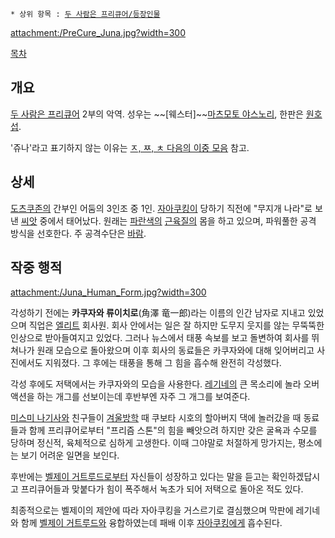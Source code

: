  * 상위 항목 : [[두 사람은 프리큐어/등장인물]]

attachment:/PreCure_Juna.jpg?width=300

[[목차]]
== 개요 ==
[[두 사람은 프리큐어]] 2부의 악역. 성우는 ~~[웨스터]~~[[마츠모토 야스노리]], 한판은 [[원호섭]].

'쥬나'라고 표기하지 않는 이유는 [[ㅈ, ㅉ, ㅊ 다음의 이중 모음]] 참고.

== 상세 ==
[[도츠쿠존]]의 간부인 어둠의 3인조 중 1인. [[자아쿠킹]]이 당하기 직전에 "무지개 나라"로 보낸 [[씨앗]] 중에서 태어났다. 원래는 [[파란색]]의 [[근육질]]의 몸을 하고 있으며, 파워풀한 공격 방식을 선호한다. 주 공격수단은 [[바람]].

== 작중 행적 ==
attachment:/Juna_Human_Form.jpg?width=300

각성하기 전에는 '''카쿠자와 류이치로'''(角澤 竜一郎)라는 이름의 인간 남자로 지내고 있었으며 직업은 [[엘리트]] 회사원. 회사 안에서는 일은 잘 하지만 도무지 웃지를 않는 무뚝뚝한 인상으로 받아들여지고 있었다. 그러나 뉴스에서 태풍 속보를 보고 돌변하여 회사를 뛰쳐나가 원래 모습으로 돌아왔으며 이후 회사의 동료들은 카쿠자와에 대해 잊어버리고 사진에서도 지워졌다. 그 후에는 태풍을 통해 그 힘을 흡수해 완전히 각성했다.

각성 후에도 저택에서는 카쿠자와의 모습을 사용한다. [[레기네]]의 큰 목소리에 놀라 오버액션을 하는 개그를 선보이는데 후반부엔 자주 그 개그를 보여준다.

[[미스미 나기사]]와 친구들이 [[겨울방학]] 때 쿠보타 시호의 할아버지 댁에 놀러갔을 때 동료들과 함께 프리큐어로부터 "프리즘 스톤"의 힘을 빼앗으려 하지만 갖은 굴욕과 수모를 당하며 정신적, 육체적으로 심하게 고생한다. 이때 그야말로 처절하게 망가지는, 평소에는 보기 어려운 일면을 보인다.

후반에는 [[벨제이 거트루드]]로부터 자신들이 성장하고 있다는 말을 듣고는 확인하겠답시고 프리큐어들과 맞붙다가 힘이 폭주해서 녹초가 되어 저택으로 돌아온 적도 있다.

최종적으로는 벨제이의 제안에 따라 자아쿠킹을 거스르기로 결심했으며 막판에 레기네와 함께 [[벨제이 거트루드]]와 융합하였는데 패배 이후 [[자아쿠킹]]에게 흡수된다.
